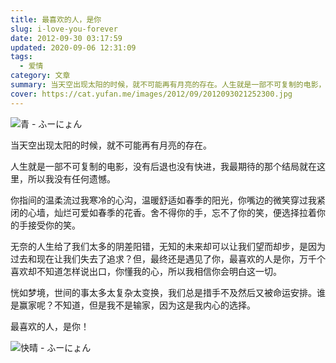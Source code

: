 ```yaml
---
title: 最喜欢的人，是你
slug: i-love-you-forever
date: 2012-09-30 03:17:59
updated: 2020-09-06 12:31:09
tags:
  - 爱情
category: 文章
summary: 当天空出现太阳的时候，就不可能再有月亮的存在。人生就是一部不可复制的电影，没有后退也没有快进，我最期待的那个结局就在这里，所以我没有任何遗憾。
cover: https://cat.yufan.me/images/2012/09/2012093021252300.jpg
---
```


![青 - ふーにょん](https://cat.yufan.me/images/2012/09/2012093021302700.jpg)

<MusicPlayer netease={1852070279} />

当天空出现太阳的时候，就不可能再有月亮的存在。

人生就是一部不可复制的电影，没有后退也没有快进，我最期待的那个结局就在这里，所以我没有任何遗憾。

你指间的温柔流过我寒冷的心沟，温暖舒适如春季的阳光，你嘴边的微笑穿过我紧闭的心墙，灿烂可爱如春季的花香。舍不得你的手，忘不了你的笑，便选择拉着你的手接受你的笑。

无奈的人生给了我们太多的阴差阳错，无知的未来却可以让我们望而却步，是因为过去和现在让我们失去了追求？但，最终还是遇见了你，最喜欢的人是你，万千个喜欢却不知道怎样说出口，你懂我的心，所以我相信你会明白这一切。

恍如梦境，世间的事太多太复杂太变换，我们总是措手不及然后又被命运安排。谁是赢家呢？不知道，但是我不是输家，因为这是我内心的选择。

最喜欢的人，是你！

![快晴 - ふーにょん](https://cat.yufan.me/images/2012/09/2012093021303100.jpg)

